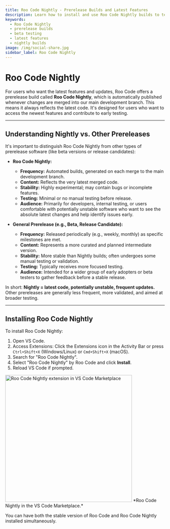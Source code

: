 ```yaml
---
title: Roo Code Nightly - Prerelease Builds and Latest Features
description: Learn how to install and use Roo Code Nightly builds to test the latest features and improvements before official releases.
keywords:
  - Roo Code Nightly
  - prerelease builds
  - beta testing
  - latest features
  - nightly builds
image: /img/social-share.jpg
sidebar_label: Roo Code Nightly
---
```


# Roo Code Nightly

For users who want the latest features and updates, Roo Code offers a prerelease build called **Roo Code Nightly**, which is automatically published whenever changes are merged into our main development branch. This means it always reflects the latest code. It's designed for users who want to access the newest features and contribute to early testing.

---

## Understanding Nightly vs. Other Prereleases

It's important to distinguish Roo Code Nightly from other types of prerelease software (like beta versions or release candidates):

*   **Roo Code Nightly:**
    *   **Frequency:** Automated builds, generated on each merge to the main development branch.
    *   **Content:** Reflects the very latest merged code.
    *   **Stability:** Highly experimental; may contain bugs or incomplete features.
    *   **Testing:** Minimal or no manual testing before release.
    *   **Audience:** Primarily for developers, internal testing, or users comfortable with potentially unstable software who want to see the absolute latest changes and help identify issues early.

*   **General Prerelease (e.g., Beta, Release Candidate):**
    *   **Frequency:** Released periodically (e.g., weekly, monthly) as specific milestones are met.
    *   **Content:** Represents a more curated and planned intermediate version.
    *   **Stability:** More stable than Nightly builds; often undergoes some manual testing or validation.
    *   **Testing:** Typically receives more focused testing.
    *   **Audience:** Intended for a wider group of early adopters or beta testers to gather feedback before a stable release.

In short: **Nightly = latest code, potentially unstable, frequent updates.** Other prereleases are generally less frequent, more validated, and aimed at broader testing.

---

## Installing Roo Code Nightly

To install Roo Code Nightly:

1.  Open VS Code.
2.  Access Extensions: Click the Extensions icon in the Activity Bar or press `Ctrl+Shift+X` (Windows/Linux) or `Cmd+Shift+X` (macOS).
3.  Search for "Roo Code Nightly".
4.  Select "Roo Code Nightly" by Roo Code and click **Install**.
5.  Reload VS Code if prompted.

<img src="/img/installing/installing-5.png" alt="Roo Code Nightly extension in VS Code Marketplace" width="400" />
*Roo Code Nightly in the VS Code Marketplace.*

You can have both the stable version of Roo Code and Roo Code Nightly installed simultaneously.